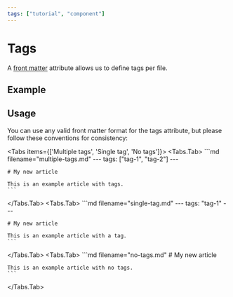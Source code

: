 ```yaml
---
tags: ["tutorial", "component"]
---
```


# Tags

A [front matter](https://github.com/jxson/front-matter) attribute allows us to define tags per file.

## Example


<TagPills />

## Usage

You can use any valid front matter format for the tags attribute, but please follow these
conventions for consistency:


<Tabs items={['Multiple tags', 'Single tag', 'No tags']}>
  <Tabs.Tab>
    ```md filename="multiple-tags.md"
    ---
    tags: ["tag-1", "tag-2"]
    ---

    # My new article

    This is an example article with tags.
    ```

  </Tabs.Tab>
  <Tabs.Tab>
    ```md filename="single-tag.md"
    ---
    tags: "tag-1"
    ---

    # My new article

    This is an example article with a tag.
    ```

  </Tabs.Tab>
  <Tabs.Tab>
    ```md filename="no-tags.md"
    # My new article

    This is an example article with no tags.
    ```

  </Tabs.Tab>
</Tabs>
